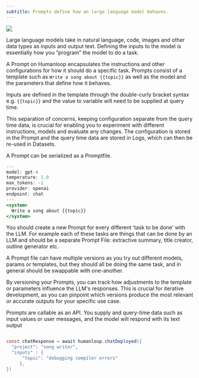 ```yaml
---
subtitle: Prompts define how an large language model behaves.
---
```


<img src="../../assets/images/1763dbe-Prompts.png" />

Large language models take in natural language, code, images and other data types as inputs and output text. Defining the inputs to the model is essentially how you “program” the model to do a task.

A Prompt on Humanloop encapsulates the instructions and other configurations for how it should do a specific task. Prompts consist of a template such as `Write a song about {{topic}}` as well as the model and the parameters that define how it behaves.

Inputs are defined in the template through the double-curly bracket syntax e.g. `{{topic}}` and the value to variable will need to be supplied at query time.

This separation of concerns, keeping configuration separate from the query time data, is crucial for enabling you to experiment with different instructions, models and evaluate any changes. The configuration is stored in the Prompt and the query time data are stored in Logs, which can then be re-used in Datasets.

A Prompt can be serialized as a Promptfile.

```jsx
---
model: gpt-4
temperature: 1.0
max_tokens: -1
provider: openai
endpoint: chat
---
<system>
  Write a song about {{topic}}
</system>
```

You should create a new Prompt for every different ‘task to be done’ with the LLM. For example each of these tasks are things that can be done by an LLM and should be a separate Prompt File: extractive summary, title creator, outline generator etc.

A Prompt file can have multiple versions as you try out different models, params or templates, but they should all be doing the same task, and in general should be swappable with one-another.

By versioning your Prompts, you can track how adjustments to the template or parameters influence the LLM's responses. This is crucial for iterative development, as you can pinpoint which versions produce the most relevant or accurate outputs for your specific use case.

Prompts are callable as an API. You supply and query-time data such as input values or user messages, and the model will respond with its text output

```java JavaScript

const chatResponse = await humanloop.chatDeployed({
  "project": "song writer",
  "inputs" : {
	  "topic": "debugging compiler errors"
	 },
})
```
